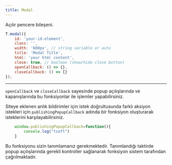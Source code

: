 ```yaml
---
title: Modal
---
```

Açılır pencere bileşeni.

```javascript 
T.modal({
    id: 'your-id-element',
    class: '',
    width: '600px', // string variable or auto
    title: 'Modal Title',
    html: 'your html content',
    close: true, // boolean (show/hide close button)
    openCallback: () => {},
    closeCallback: () => {}
});
```

---

<code>openCallback</code> ve <code>closeCallback</code> sayesinde 
popup açılışlarında ve kapanışlarında bu 
fonksiyonlar ile işlemler yapabilirsiniz.

Siteye eklenen anlık bildirimler için
istek doğrultusunda farklı aksiyon istekleri 
için <code>publishingPopupCallback</code> adında bir fonksiyon 
oluşturarak isteklerini karşılayabilirsiniz. 

```javascript 
    window.publishingPopupCallback=function(){
        console.log("tsoft")
    }
```

Bu fonksiyonu sizin tanımlamanız gerekmektedir. 
Tanımlandığı taktirde popup açılışlarında gerekli 
kontroller sağlanarak fonksiyon sistem tarafından çağrılmaktadır. 